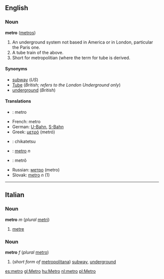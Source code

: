 ==English==
===Noun===
'''metro''' ([[metros]])

#An underground system not based in America or in London, particular the Paris one.
#A tube train of the above.
#Short for metropolitian (where the term for tube is derived.

==== Synonyms ====
*[[subway]] (''US'')
*[[Tube]] (''British; refers to the London Underground only'')
*[[underground]] (''British'')

==== Translations ====
*{{fi}}: metro
*French: metro
*German: [[U-Bahn]], [[S-Bahn]]
*Greek: [[μετρό]] (metr&oacute;)
*{{ja}}: chikatetsu
*{{pl}}: [[metro]] ''n''
*{{pt}}: metrô
*Russian: [[метро]] (metro)
*Slovak: [[metro#Slovak|metro]] ''n'' (1)

----

==Italian==
===Noun===
'''metro''' ''m'' (''plural'' [[metri]])

# [[metre]]

===Noun===
'''metro''' ''f'' (''plural'' [[metro]])

#(''short form of'' [[metropolitana]]) [[subway]], [[underground]]
<!-- I'm not sure this is correct:
====Variant====
*[[metrò]]
-->
[[es:metro]]
[[gl:Metro]]
[[hu:Metro]]
[[nl:metro]]
[[pl:Metro]]